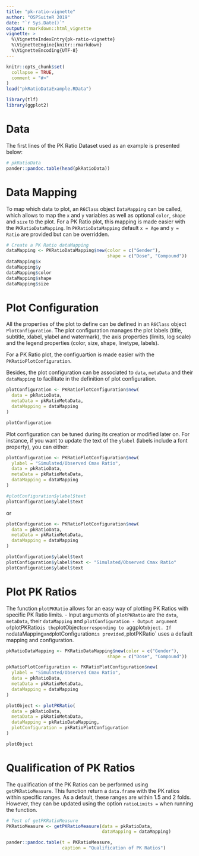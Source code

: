 ---
title: "pk-ratio-vignette"
author: "OSPSuiteR 2019"
date: "`r Sys.Date()`"
output: rmarkdown::html_vignette
vignette: >
  %\VignetteIndexEntry{pk-ratio-vignette}
  %\VignetteEngine{knitr::rmarkdown}
  %\VignetteEncoding{UTF-8}
---

```{r, include = FALSE}
knitr::opts_chunk$set(
  collapse = TRUE,
  comment = "#>"
)
load("pkRatioDataExample.RData")
```

```{r setup}
library(tlf)
library(ggplot2)
```

# Data
The first lines of the PK Ratio Dataset used as an example is presented below:
```{r, results='asis'}
# pkRatioData
pander::pandoc.table(head(pkRatioData))
```

# Data Mapping
To map which data to plot, an `R6Class` object `DataMapping` can be called, which allows to map the `x` and `y` variables as well as optional `color`, `shape` and `size` to the plot.
For a PK Ratio plot, this mapping is made easier with the `PKRatioDataMapping`.
In `PKRatioDataMapping` default `x = Age` and `y = Ratio` are provided but can be overridden.

```{r}
# Create a PK Ratio dataMapping
dataMapping <- PKRatioDataMapping$new(color = c("Gender"), 
                                      shape = c("Dose", "Compound"))
dataMapping$x
dataMapping$y
dataMapping$color
dataMapping$shape
dataMapping$size
```

# Plot Configuration
All the properties of the plot to define can be defined in an `R6Class` object `PlotConfiguration`. The plot configuration  manages the plot labels (title, subtitle, xlabel, ylabel and watermark), the axis properties (limits, log scale) and the legend properties (color, size, shape, linetype, labels). 

For a PK Ratio plot, the configuartion is made easier with the `PKRatioPlotConfiguration`.

Besides, the plot configuration can be associated to `data`, `metaData` and their `dataMapping` to facilitate in the definition of plot configuration.

```{r}
plotConfiguration <- PKRatioPlotConfiguration$new(
  data = pkRatioData,
  metaData = pkRatioMetaData,
  dataMapping = dataMapping
)

plotConfiguration
```

Plot configuration can be tuned during its creation or modified later on.
For instance, if you want to update the text of the `ylabel` (labels include a font property), you can either:
```{r}
plotConfiguration <- PKRatioPlotConfiguration$new(
  ylabel = "Simulated/Observed Cmax Ratio",
  data = pkRatioData,
  metaData = pkRatioMetaData,
  dataMapping = dataMapping
)

#plotConfiguration$ylabel$text
plotConfiguration$ylabel$text
```
or
```{r}
plotConfiguration <- PKRatioPlotConfiguration$new(
  data = pkRatioData,
  metaData = pkRatioMetaData,
  dataMapping = dataMapping
)

plotConfiguration$ylabel$text
plotConfiguration$ylabel$text <- "Simulated/Observed Cmax Ratio"
plotConfiguration$ylabel$text
```

# Plot PK Ratios
The function `plotPKRatio` allows for an easy way of plotting PK Ratios with specific PK Ratio limits.
- Input arguments of `plotPKRatio` are the `data`, `metaData`, their `dataMapping` and  `plotConfiguration
- Output argument of `plotPKRatio` is the `plotObject` corresponding to a `ggplot` object.
If no `dataMapping` and `plotConfiguration` is provided, `plotPKRatio` uses a default mapping and configuration.

```{r, fig.height=6, fig.width=8}
pkRatioDataMapping <- PKRatioDataMapping$new(color = c("Gender"), 
                                      shape = c("Dose", "Compound"))

pkRatioPlotConfiguration <- PKRatioPlotConfiguration$new(
  ylabel = "Simulated/Observed Cmax Ratio",
  data = pkRatioData,
  metaData = pkRatioMetaData,
  dataMapping = dataMapping
)

plotObject <- plotPKRatio(
  data = pkRatioData, 
  metaData = pkRatioMetaData,
  dataMapping = pkRatioDataMapping, 
  plotConfiguration = pkRatioPlotConfiguration
)

plotObject

```

# Qualification of PK Ratios
The qualification of the PK Ratios can be performed using `getPKRatioMeasure`.
This function return a `data.frame` with the PK ratios within specific ranges.
As a default, these ranges are within 1.5 and 2 folds. However, they can be updated using the option `ratioLimits =` when running the function.

```{r, results='asis'}
# Test of getPKRatioMeasure
PKRatioMeasure <- getPKRatioMeasure(data = pkRatioData, 
                                    dataMapping = dataMapping)

pander::pandoc.table(t = PKRatioMeasure,
                     caption = "Qualification of PK Ratios")
```